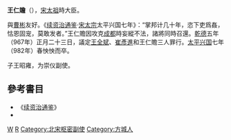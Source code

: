 '''王仁贍'''（{{bd|917年||982年|catIdx=W}}），[[宋太祖|宋太祖]]時大臣。

與[[曹彬|曹彬]]友好。《[[续资治通鉴|续资治通鉴]]·[[宋太宗|宋太宗]]太平兴国七年》：“掌邦计几十年，恣下吏爲姦，怙恩固宠，莫敢发者。”王仁贍因攻克[[成都|成都]]時妄縱不法，諸將同時召還。[[乾德_(北宋)|乾德]]五年（967年）正月二十三日，議定[[王全斌|王全斌]]、[[崔彥進|崔彥進]]和王仁贍三人罪行。[[太平兴国|太平兴国]]七年（982年）春怏怏而卒。

子王昭雍，为崇仪副使。

==參考書目==
* 《[[续资治通鉴|续资治通鉴]]》
* {{wikisource history|宋史|257}}
{{宋朝人小作品}}

[[Category:宋朝軍事人物|W]]
[[Category:王姓|R]]
[[Category:北宋枢密副使|Category:北宋枢密副使]]
[[Category:方城人|Category:方城人]]